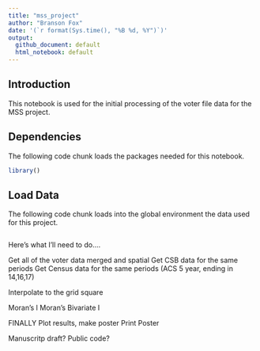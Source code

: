 ```yaml
---
title: "mss_project"
author: "Branson Fox"
date: '(`r format(Sys.time(), "%B %d, %Y")`)'
output: 
  github_document: default
  html_notebook: default
---
```


## Introduction
This notebook is used for the initial processing of the voter file data for the MSS project.

## Dependencies
The following code chunk loads the packages needed for this notebook.

```r
library()
```

## Load Data
The following code chunk loads into the global environment the data used for this project.

```r

```


Here's what I'll need to do....

Get all of the voter data merged and spatial
Get CSB data for the same periods
Get Census data for the same periods (ACS 5 year, ending in 14,16,17)

Interpolate to the grid square

Moran's I
Moran's Bivariate I

FINALLY
Plot results, make poster
Print Poster

Manuscritp draft?
Public code?


